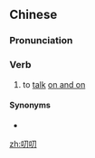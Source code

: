 ==Chinese==
{{zh-forms}}

===Pronunciation===
{{zh-pron
|m=dāodao
|cat=v
}}

===Verb===
{{zh-verb}}

# {{lb|zh|colloquial}} to [[talk]] [[on and on]]

====Synonyms====
* {{zh-l|叨嘮}}

[[zh:叨叨]]